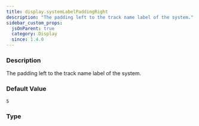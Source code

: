```yaml
---
title: display.systemLabelPaddingRight
description: "The padding left to the track name label of the system."
sidebar_custom_props:
  jsOnParent: true
  category: Display
  since: 1.4.0
---
```




<SettingsHeader />

### Description
The padding left to the track name label of the system.


### Default Value

`5`

### Type

<CodeBadge type="js" name="number" /><CodeBadge type="net" name="double" /><CodeBadge type="android" name="Double" />